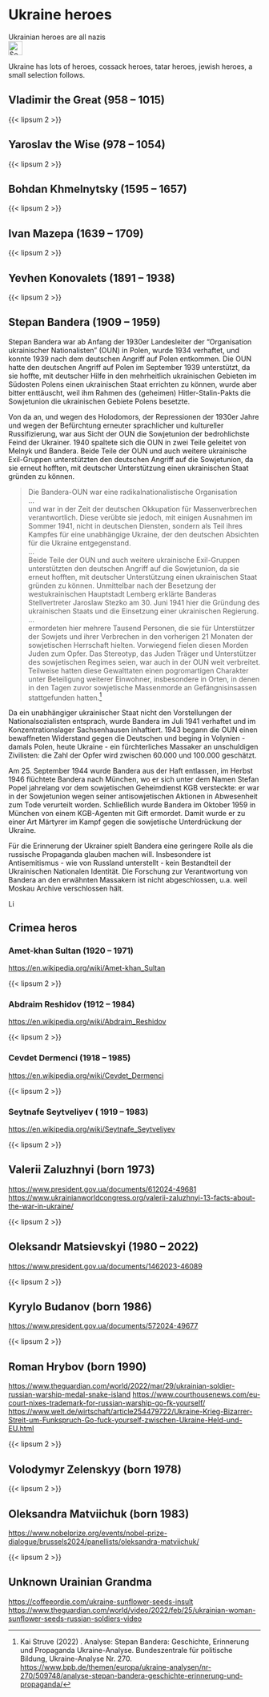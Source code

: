 # Ukraine heroes {#sec-ukraine-heroes}

::: {.callout-caution title="Myth"}
Ukrainian heroes are all nazis
[<br>![Search for topic in EUvsDisinfo](../all_common_img/EUvsDisinfo_400x240.jpg){height=2em}](https://euvsdisinfo.eu/disinformation-cases/?text=(ukraine%7Cukrainian)%20(hero%7Cheroes)&sort=relevance&_=1734812089161)
:::

::: {.callout-tip title="Truth"}
Ukraine has lots of heroes, cossack heroes, tatar heroes, jewish heroes, a small selection follows.
:::


## Vladimir the Great (958 – 1015)

{{< lipsum 2 >}}


## Yaroslav the Wise (978 – 1054)

{{< lipsum 2 >}}


## Bohdan Khmelnytsky (1595 – 1657)

{{< lipsum 2 >}}


## Ivan Mazepa (1639 – 1709)

{{< lipsum 2 >}}


## Yevhen Konovalets (1891 – 1938)

{{< lipsum 2 >}}


## Stepan Bandera (1909 – 1959)

Stepan Bandera war ab Anfang der 1930er Landesleiter der "Organisation ukrainischer Nationalisten" (OUN) in Polen, wurde 1934 verhaftet, und konnte 1939 nach dem deutschen Angriff auf Polen entkommen. Die OUN hatte den deutschen Angriff auf Polen im September 1939 unterstützt, da sie hoffte, mit deutscher Hilfe in den mehrheitlich ukrainischen Gebieten im Südosten Polens einen ukrainischen Staat errichten zu können, wurde aber bitter enttäuscht, weil ihm Rahmen des (geheimen) Hitler-Stalin-Pakts die Sowjetunion die ukrainischen Gebiete Polens besetzte.  

Von da an, und wegen des Holodomors, der Repressionen der 1930er Jahre und wegen der Befürchtung erneuter sprachlicher und kultureller Russifizierung, war aus Sicht der OUN die Sowjetunion der bedrohlichste Feind der Ukrainer. 1940 spaltete sich die OUN in zwei Teile geleitet von Melnyk und Bandera. Beide Teile der OUN und auch weitere ukrainische Exil-Gruppen unterstützten den deutschen Angriff auf die Sowjetunion, da sie erneut hofften, mit deutscher Unterstützung einen ukrainischen Staat gründen zu können.  

> Die Bandera-OUN war eine radikalnationalistische Organisation  
> ...  
> und war in der Zeit der deutschen Okkupation für Massenverbrechen verantwortlich. Diese verübte sie jedoch, mit einigen Ausnahmen im Sommer 1941, nicht in deutschen Diensten, sondern als Teil ihres Kampfes für eine unabhängige Ukraine, der den deutschen Absichten für die Ukraine entgegenstand.  
> ...  
> Beide Teile der OUN und auch weitere ukrainische Exil-Gruppen unterstützten den deutschen Angriff auf die Sowjetunion, da sie erneut hofften, mit deutscher Unterstützung einen ukrainischen Staat gründen zu können. Unmittelbar nach der Besetzung der westukrainischen Hauptstadt Lemberg erklärte Banderas Stellvertreter Jaroslaw Stezko am 30. Juni 1941 hier die Gründung des ukrainischen Staats und die Einsetzung einer ukrainischen Regierung.  
> ...  
> ermordeten hier mehrere Tausend Personen, die sie für Unterstützer der Sowjets und ihrer Verbrechen in den vorherigen 21 Monaten der sowjetischen Herrschaft hielten. Vorwiegend fielen diesen Morden Juden zum Opfer. Das Stereotyp, das Juden Träger und Unterstützer des sowjetischen Regimes seien, war auch in der OUN weit verbreitet. Teilweise hatten diese Gewalttaten einen pogromartigen Charakter unter Beteiligung weiterer Einwohner, insbesondere in Orten, in denen in den Tagen zuvor sowjetische Massenmorde an Gefängnisinsassen stattgefunden hatten.[^ukraine-heroes-bandera-1]

Da ein unabhängiger ukrainischer Staat nicht den Vorstellungen der Nationalsozialisten entsprach, wurde Bandera im Juli 1941 verhaftet und im Konzentrationslager Sachsenhausen inhaftiert. 1943 begann die OUN einen bewaffneten Widerstand gegen die Deutschen und beging in Volynien - damals Polen, heute Ukraine - ein fürchterliches Massaker an unschuldigen Zivilisten: die Zahl der Opfer wird zwischen 60.000 und 100.000 geschätzt. 

Am 25. September 1944 wurde Bandera aus der Haft entlassen, im Herbst 1946 flüchtete Bandera nach München, wo er sich unter dem Namen Stefan Popel jahrelang vor dem sowjetischen Geheimdienst KGB versteckte: er war in der Sowjetunion wegen seiner antisowjetischen Aktionen in Abwesenheit zum Tode verurteilt worden. Schließlich wurde Bandera im Oktober 1959 in München von einem KGB-Agenten mit Gift ermordet. Damit wurde er zu einer Art Märtyrer im Kampf gegen die sowjetische Unterdrückung der Ukraine. 

Für die Erinnerung der Ukrainer spielt Bandera eine geringere Rolle als die russische Propaganda glauben machen will. Insbesondere ist Antisemitismus - wie von Russland unterstellt - kein Bestandteil der Ukrainischen Nationalen Identität. Die Forschung zur Verantwortung von Bandera an den erwähnten Massakern ist nicht abgeschlossen, u.a. weil Moskau Archive verschlossen hält. 

[![Link zu Wikipedia](../all_common_img/Wikipedia.png){height=1em}](https://de.wikipedia.org/wiki/Stepan_Bandera)


## Crimea heros

### Amet-khan Sultan (1920 – 1971)

[https://en.wikipedia.org/wiki/Amet-khan_Sultan](https://en.wikipedia.org/wiki/Amet-khan_Sultan)

{{< lipsum 2 >}}


### Abdraim Reshidov (1912 – 1984)

[https://en.wikipedia.org/wiki/Abdraim_Reshidov](https://en.wikipedia.org/wiki/Abdraim_Reshidov)

{{< lipsum 2 >}}


### Cevdet Dermenci (1918 – 1985)

[https://en.wikipedia.org/wiki/Cevdet_Dermenci](https://en.wikipedia.org/wiki/Cevdet_Dermenci)

{{< lipsum 2 >}}


### Seytnafe Seytveliyev ( 1919 – 1983)

[https://en.wikipedia.org/wiki/Seytnafe_Seytveliyev](https://en.wikipedia.org/wiki/Seytnafe_Seytveliyev)

{{< lipsum 2 >}}



## Valerii Zaluzhnyi (born 1973)

[https://www.president.gov.ua/documents/612024-49681](https://www.president.gov.ua/documents/612024-49681)
[https://www.ukrainianworldcongress.org/valerii-zaluzhnyi-13-facts-about-the-war-in-ukraine/](https://www.ukrainianworldcongress.org/valerii-zaluzhnyi-13-facts-about-the-war-in-ukraine/)

{{< lipsum 2 >}}


## Oleksandr Matsievskyi (1980 – 2022)

[https://www.president.gov.ua/documents/1462023-46089](https://www.president.gov.ua/documents/1462023-46089)

{{< lipsum 2 >}}


## Kyrylo Budanov (born 1986)

[https://www.president.gov.ua/documents/572024-49677](https://www.president.gov.ua/documents/572024-49677)

{{< lipsum 2 >}}


## Roman Hrybov (born 1990)

[https://www.theguardian.com/world/2022/mar/29/ukrainian-soldier-russian-warship-medal-snake-island](https://www.theguardian.com/world/2022/mar/29/ukrainian-soldier-russian-warship-medal-snake-island)
[https://www.courthousenews.com/eu-court-nixes-trademark-for-russian-warship-go-fk-yourself/](https://www.courthousenews.com/eu-court-nixes-trademark-for-russian-warship-go-fk-yourself/)
[https://www.welt.de/wirtschaft/article254479722/Ukraine-Krieg-Bizarrer-Streit-um-Funkspruch-Go-fuck-yourself-zwischen-Ukraine-Held-und-EU.html](https://www.welt.de/wirtschaft/article254479722/Ukraine-Krieg-Bizarrer-Streit-um-Funkspruch-Go-fuck-yourself-zwischen-Ukraine-Held-und-EU.html)

{{< lipsum 2 >}}


## Volodymyr Zelenskyy (born 1978)

{{< lipsum 2 >}}



## Oleksandra Matviichuk (born 1983)

[https://www.nobelprize.org/events/nobel-prize-dialogue/brussels2024/panellists/oleksandra-matviichuk/](https://www.nobelprize.org/events/nobel-prize-dialogue/brussels2024/panellists/oleksandra-matviichuk/)

{{< lipsum 2 >}}


## Unknown Urainian Grandma

[https://coffeeordie.com/ukraine-sunflower-seeds-insult](https://coffeeordie.com/ukraine-sunflower-seeds-insult)
[https://www.theguardian.com/world/video/2022/feb/25/ukrainian-woman-sunflower-seeds-russian-soldiers-video](https://www.theguardian.com/world/video/2022/feb/25/ukrainian-woman-sunflower-seeds-russian-soldiers-video)


[^ukraine-heroes-bandera-1]: Kai Struve (2022) . Analyse: Stepan Bandera: Geschichte, Erinnerung und Propaganda Ukraine-Analyse. Bundeszentrale für politische Bildung, Ukraine-Analyse Nr. 270. [https://www.bpb.de/themen/europa/ukraine-analysen/nr-270/509748/analyse-stepan-bandera-geschichte-erinnerung-und-propaganda/](https://www.bpb.de/themen/europa/ukraine-analysen/nr-270/509748/analyse-stepan-bandera-geschichte-erinnerung-und-propaganda/)



